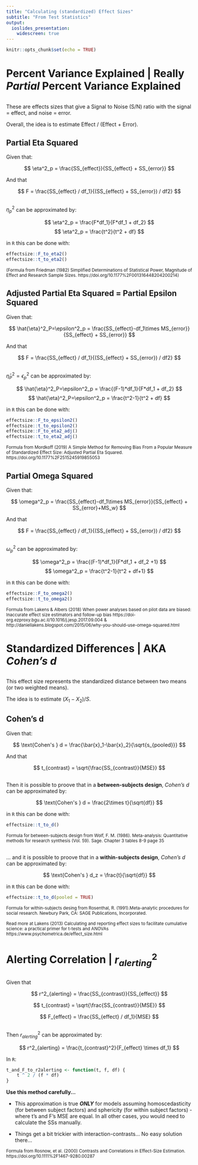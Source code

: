 ```yaml
---
title: "Calculating (standardized) Effect Sizes"
subtitle: "From Test Statistics"
output: 
  ioslides_presentation:
    widescreen: true
---
```


```r
knitr::opts_chunk$set(echo = TRUE)
```

# Percent Variance Explained | Really *Partial* Percent Variance Explained

##

These are effects sizes that give a Signal to Noise (S/N) ratio with the signal = effect, and noise = error.

Overall, the idea is to estimate Effect / (Effect + Error).

## Partial Eta Squared

Given that:

$$
\eta^2_p = \frac{SS_{effect}}{SS_{effect} + SS_{error}}
$$

And that 

$$
F = \frac{SS_{effect} / df_1}{(SS_{effect} + SS_{error}) / df2}
$$

## {.smaller}

$\eta^2_p$ can be approximated by:

$$
\eta^2_p = \frac{F*df_1}{F*df_1 + df_2}
$$
$$
\eta^2_p = \frac{t^2}{t^2 + df}
$$

in `R` this can be done with:

```r
effectsize::F_to_eta2()
effectsize::t_to_eta2()
```

<sub>(Formula from Friedman (1982) Simplified Determinations of Statistical Power, Magnitude of Effect and Research Sample Sizes. https://doi.org/10.1177%2F001316448204200214)</sub>

## Adjusted Partial Eta Squared = Partial Epsilon Squared

Given that:

$$
\hat{\eta}^2_P=\epsilon^2_p = \frac{SS_{effect}-df_1\times MS_{error}}{SS_{effect} + SS_{error}}
$$

And that 

$$
F = \frac{SS_{effect} / df_1}{(SS_{effect} + SS_{error}) / df2}
$$

## {.smaller}

$\hat{\eta}^2_P=\epsilon^2_p$ can be approximated by:

$$
\hat{\eta}^2_P=\epsilon^2_p = \frac{(F-1)*df_1}{F*df_1 + df_2}
$$
$$
\hat{\eta}^2_P=\epsilon^2_p = \frac{t^2-1}{t^2 + df}
$$

in `R` this can be done with:

```r
effectsize::F_to_epsilon2()
effectsize::t_to_epsilon2()
effectsize::F_to_eta2_adj()
effectsize::t_to_eta2_adj()
```

<sub>Formula from Mordkoff (2019) A Simple Method for Removing Bias From a Popular Measure of Standardized Effect Size: Adjusted Partial Eta Squared. https://doi.org/10.1177%2F2515245919855053</sub>

## Partial Omega Squared

Given that:

$$
\omega^2_p = \frac{SS_{effect}-df_1\times MS_{error}}{SS_{effect} + SS_{error}+MS_w}
$$

And that 

$$
F = \frac{SS_{effect} / df_1}{(SS_{effect} + SS_{error}) / df2}
$$

## {.smaller}

$\omega^2_p$ can be approximated by:

$$
\omega^2_p = \frac{(F-1)*df_1}{F*df_1 + df_2 +1}
$$
$$
\omega^2_p = \frac{t^2-1}{t^2 + df+1}
$$

in `R` this can be done with:

```r
effectsize::F_to_omega2()
effectsize::t_to_omega2()
```

<sub>Formula from Lakens & Albers (2018) When power analyses based on pilot data are biased: Inaccurate effect size estimators and follow-up bias https://doi-org.ezproxy.bgu.ac.il/10.1016/j.jesp.2017.09.004 & http://daniellakens.blogspot.com/2015/06/why-you-should-use-omega-squared.html</sub>


# Standardized Differences | AKA *Cohen's d*

##

This effect size represents the standardized distance between two means (or two weighted means).

The idea is to estimate $(X_1 - X_2) / S$.

## Cohen's d

Given that:

$$
\text{Cohen's } d = \frac{\bar{x}_1-\bar{x}_2}{\sqrt{s_{pooled}}}
$$

And that 

$$
t_{contrast} = \sqrt{\frac{SS_{contrast}}{MSE}}
$$

## {.smaller}

Then it is possible to proove that in a **between-subjects design**, *Cohen's d* can be approximated by:

$$
\text{Cohen's } d = \frac{2\times t}{\sqrt{df}}
$$

in `R` this can be done with:

```r
effectsize::t_to_d()
```

<sub>Formula for between-subjects design from Wolf, F. M. (1986). Meta-analysis: Quantitative methods for research synthesis (Vol. 59). Sage. Chapter 3 tables 8-9 page 35</sub>


## {.smaller}

... and it is possible to proove that in a **within-subjects design**, *Cohen's d* can be approximated by:

$$
\text{Cohen's } d_z = \frac{t}{\sqrt{df}}
$$

in `R` this can be done with:

```r
effectsize::t_to_d(pooled = TRUE)
```

<sub>Formula for within-subjects desing from Rosenthal, R. (1991).Meta-analytic procedures for social research. Newbury Park, CA: SAGE Publications, Incorporated.</sub>

<sub>Read more at Lakens (2013) Calculating and reporting effect sizes to facilitate cumulative science: a practical primer for t-tests and ANOVAs https://www.psychometrica.de/effect_size.html</sub>

# Alerting Correlation | $r^2_{alerting}$

## 

Given that

$$
r^2_{alerting} = \frac{SS_{contrast}}{SS_{effect}}
$$

$$
t_{contrast} = \sqrt{\frac{SS_{contrast}}{MSE}}
$$

$$
F_{effect} = \frac{SS_{effect} / df_1}{MSE}
$$

## {.smaller}

Then $r^2_{alerting}$ can be approximated by:

$$
r^2_{alerting} = \frac{t_{contrast}^2}{F_{effect} \times df_1}
$$

In `R`:
```r
t_and_F_to_r2alerting <- function(t, f, df) {
    t ^ 2 / (f * df)
}
```

**Use this method carefully...**

- This approximation is true ***ONLY*** for models assuming homoscedasticity (for  between subject factors) and sphericity (for within subject factors) - where t's and F's MSE are equal. In all other cases, you would need to calculate the SSs manually.

- Things get a bit trickier with interaction-contrasts... No easy solution there...

<sub>Formula from Rosnow, et al. (2000) Contrasts and Correlations in Effect-Size Estimation. https://doi.org/10.1111%2F1467-9280.00287</sub>
